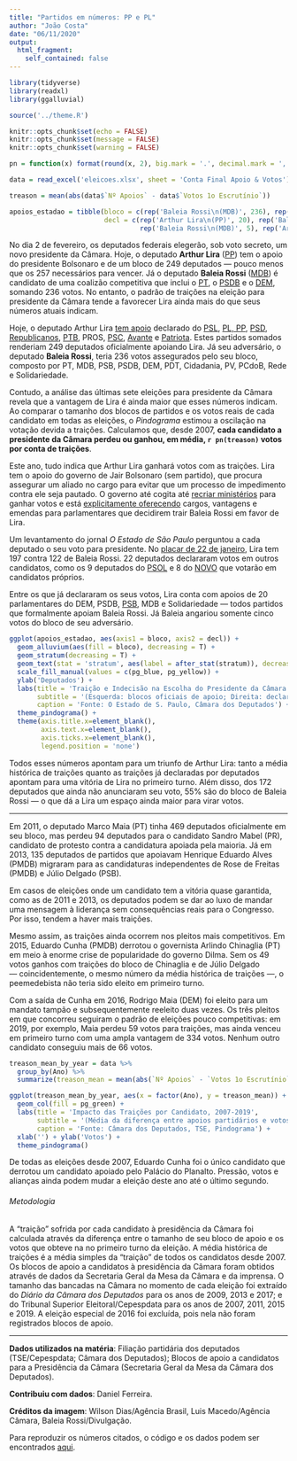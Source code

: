 ```yaml
---
title: "Partidos em números: PP e PL"
author: "João Costa"
date: "06/11/2020"
output:
  html_fragment:
    self_contained: false
---
```


```r
library(tidyverse)
library(readxl)
library(ggalluvial)

source('../theme.R')

knitr::opts_chunk$set(echo = FALSE)
knitr::opts_chunk$set(message = FALSE)
knitr::opts_chunk$set(warning = FALSE)

pn = function(x) format(round(x, 2), big.mark = '.', decimal.mark = ',', nsmall = 0, digits = 2)
```

```r
data = read_excel('eleicoes.xlsx', sheet = 'Conta Final Apoio & Votos')

treason = mean(abs(data$`Nº Apoios` - data$`Votos 1o Escrutínio`))

apoios_estadao = tibble(bloco = c(rep('Baleia Rossi\n(MDB)', 236), rep('Arthur Lira\n(PP)', 249)),
                        decl = c(rep('Arthur Lira\n(PP)', 20), rep('Baleia Rossi\n(MDB)', 117), rep('Não Declarou\nVoto', 96), rep('Outros', 3),
                                 rep('Baleia Rossi\n(MDB)', 5), rep('Arthur Lira\n(PP)', 175), rep('Não Declarou\nVoto', 67), rep('Outros', 2)))
```

No dia 2 de fevereiro, os deputados federais elegerão, sob voto secreto, um
novo presidente da Câmara. Hoje, o deputado **Arthur Lira**
([PP](https://pindograma.com.br/2020/12/08/plpp.html)) tem o apoio do
presidente Bolsonaro e de um bloco de 249 deputados — pouco menos que os 257
necessários para vencer. Já o deputado **Baleia Rossi**
([MDB](https://pindograma.com.br/2020/10/21/mdb.html)) é candidato de uma
coalizão competitiva que inclui o
[PT](https://pindograma.com.br/2020/10/27/pt.html), o
[PSDB](https://pindograma.com.br/2020/11/02/psdb.html) e o
[DEM](https://pindograma.com.br/2020/11/03/dem-rep.html), somando 236 votos. No
entanto, o padrão de traições na eleição para presidente da Câmara tende a
favorecer Lira ainda mais do que seus números atuais indicam.

Hoje, o deputado Arthur Lira [tem apoio][2] declarado do
[PSL](https://pindograma.com.br/2020/10/29/psl.html), [PL,
PP](https://pindograma.com.br/2020/12/08/plpp.html),
[PSD](https://pindograma.com.br/2020/11/20/psd.html),
[Republicanos](https://pindograma.com.br/2020/11/03/dem-rep.html),
[PTB](https://pindograma.com.br/2021/01/18/avanteptb.html),
PROS, [PSC](https://pindograma.com.br/2020/12/25/cristaos.html),
[Avante](https://pindograma.com.br/2021/01/18/avanteptb.html) e
[Patriota](https://pindograma.com.br/2020/11/10/novo-patri.html). Estes
partidos somados renderiam 249 deputados oficialmente apoiando Lira. Já seu
adversário, o deputado **Baleia Rossi**, teria 236 votos assegurados pelo seu
bloco, composto por PT, MDB, PSB, PSDB, DEM, PDT, Cidadania, PV, PCdoB, Rede e
Solidariedade.

Contudo, a análise das últimas sete eleições para presidente da Câmara revela
que a vantagem de Lira é ainda maior que esses números indicam. Ao comparar o
tamanho dos blocos de partidos e os votos reais de cada candidato em todas as
eleições, o _Pindograma_ estimou a oscilação na votação devida a traições.
Calculamos que, desde 2007, **cada candidato a presidente da Câmara perdeu ou
ganhou, em média, `r pn(treason)` votos por conta de traições**.

Este ano, tudo indica que Arthur Lira ganhará votos com as traições. Lira tem o
apoio do governo de Jair Bolsonaro (sem partido), que procura assegurar um
aliado no cargo para evitar que um processo de impedimento contra ele seja
pautado. O governo até cogita até [recriar
ministérios](https://www.bbc.com/portuguese/brasil-55494720) para ganhar votos
e está [explicitamente
oferecendo](https://oglobo.globo.com/brasil/governo-bolsonaro-oferece-cargos-para-tentar-influenciar-eleicoes-para-as-presidencias-da-camara-do-senado-24798861)
cargos, vantagens e emendas para parlamentares que decidirem trair Baleia Rossi
em favor de Lira. 

Um levantamento do jornal _O Estado de São Paulo_ perguntou a cada deputado o
seu voto para presidente. No [placar de 22 de
janeiro](https://www.estadao.com.br/infograficos/politica,placar-votos-eleicao-presidente-camara-deputados-2021,1145650),
Lira tem 197 contra 122 de Baleia Rossi. 22 deputados declararam votos em
outros candidatos, como os 9 deputados do
[PSOL](https://pindograma.com.br/2020/11/06/psol.html) e 8 do
[NOVO](https://pindograma.com.br/2020/11/10/novo-patri.html) que votarão em
candidatos próprios.

Entre os que já declararam os seus votos, Lira conta com apoios de 20
parlamentares do DEM, PSDB,
[PSB](https://pindograma.com.br/2020/11/23/psb.html), MDB e Solidariedade —
todos partidos que formalmente apoiam Baleia Rossi. Já Baleia angariou somente
cinco votos do bloco de seu adversário.

```r
ggplot(apoios_estadao, aes(axis1 = bloco, axis2 = decl)) +
  geom_alluvium(aes(fill = bloco), decreasing = T) +
  geom_stratum(decreasing = T) +
  geom_text(stat = 'stratum', aes(label = after_stat(stratum)), decreasing = T, family = 'Fantasque') +
  scale_fill_manual(values = c(pg_blue, pg_yellow)) +
  ylab('Deputados') +
  labs(title = 'Traição e Indecisão na Escolha do Presidente da Câmara',
       subtitle = '(Esquerda: blocos oficiais de apoio; Direita: declarações de voto)',
       caption = 'Fonte: O Estado de S. Paulo, Câmara dos Deputados') +
  theme_pindograma() +
  theme(axis.title.x=element_blank(),
        axis.text.x=element_blank(),
        axis.ticks.x=element_blank(),
        legend.position = 'none')
```

Todos esses números apontam para um triunfo de Arthur Lira: tanto a média
histórica de traições quanto as traições já declaradas por deputados apontam
para uma vitória de Lira no primeiro turno. Além disso, dos 172 deputados que
ainda não anunciaram seu voto, 55% são do bloco de Baleia Rossi — o que dá a
Lira um espaço ainda maior para virar votos.

---

Em 2011, o deputado Marco Maia (PT) tinha 469 deputados oficialmente em seu
bloco, mas perdeu 94 deputados para o candidato Sandro Mabel (PR), candidato de
protesto contra a candidatura apoiada pela maioria. Já em 2013, 135 deputados
de partidos que apoiavam Henrique Eduardo Alves (PMDB) migraram para as
candidaturas independentes de Rose de Freitas (PMDB) e Júlio Delgado (PSB).

Em casos de eleições onde um candidato tem a vitória quase garantida, como as
de 2011 e 2013, os deputados podem se dar ao luxo de mandar uma mensagem à
liderança sem consequências reais para o Congresso. Por isso, tendem a haver
mais traições.

Mesmo assim, as traições ainda ocorrem nos pleitos mais competitivos. Em 2015,
Eduardo Cunha (PMDB)  derrotou o governista Arlindo Chinaglia (PT) em meio à
enorme crise de popularidade do governo Dilma. Sem os 49 votos ganhos com
traições do bloco de Chinaglia e de Júlio Delgado — coincidentemente, o mesmo
número da média histórica de traições —, o peemedebista não teria sido eleito
em primeiro turno. 

Com a saída de Cunha em 2016, Rodrigo Maia (DEM) foi eleito para um mandato
tampão e subsequentemente reeleito duas vezes. Os três pleitos em que concorreu
seguiram o padrão de eleições pouco competitivas: em 2019, por exemplo, Maia
perdeu 59 votos para traições, mas ainda venceu em primeiro turno com uma ampla
vantagem de 334 votos. Nenhum outro candidato conseguiu mais de 66 votos. 

```r
treason_mean_by_year = data %>%
  group_by(Ano) %>%
  summarize(treason_mean = mean(abs(`Nº Apoios` - `Votos 1o Escrutínio`)))

ggplot(treason_mean_by_year, aes(x = factor(Ano), y = treason_mean)) +
  geom_col(fill = pg_green) +
  labs(title = 'Impacto das Traições por Candidato, 2007-2019',
       subtitle = '(Média da diferença entre apoios partidários e votos obtidos, entre todos os candidatos)',
       caption = 'Fonte: Câmara dos Deputados, TSE, Pindograma') +
  xlab('') + ylab('Votos') +
  theme_pindograma()
```

De todas as eleições desde 2007, Eduardo Cunha foi o único candidato que
derrotou um candidato apoiado pelo Palácio do Planalto. Pressão, votos e
alianças ainda podem mudar a eleição deste ano até o último segundo.

###### Metodologia

A "traição" sofrida por cada candidato à presidência da Câmara foi calculada
através da diferença entre o tamanho de seu bloco de apoio e os votos que
obteve na no primeiro turno da eleição. A média histórica de traições é a média
simples da "traição" de todos os candidatos desde 2007. Os blocos de apoio a
candidatos à presidência da Câmara foram obtidos através de dados da Secretaria
Geral da Mesa da Câmara e da imprensa. O tamanho das bancadas na Câmara no
momento de cada eleição foi extraído do _Diário da Câmara dos Deputados_ para
os anos de 2009, 2013 e 2017; e do Tribunal Superior Eleitoral/Cepespdata para
os anos de 2007, 2011, 2015 e 2019. A eleição especial de 2016 foi excluída,
pois nela não foram registrados blocos de apoio.

---

**Dados utilizados na matéria**: Filiação partidária dos deputados
(TSE/Cepespdata; Câmara dos Deputados); Blocos de apoio a candidatos para a
Presidência da Câmara (Secretaria Geral da Mesa da Câmara dos Deputados).

**Contribuiu com dados**: Daniel Ferreira.

**Créditos da imagem**: Wilson Dias/Agência Brasil, Luis Macedo/Agência Câmara,
Baleia Rossi/Divulgação.

Para reproduzir os números citados, o código e os dados podem ser encontrados
[aqui][1].

[1]: https://github.com/pindograma/materias/blob/master/2021-01-22-camara/eleicoes.Rmd

[2]: https://oglobo.globo.com/brasil/eleicao-da-camara-com-apoio-de-mais-dois-partidos-bloco-de-lira-ultrapassa-de-baleia-em-numero-de-deputados-1-24849412
